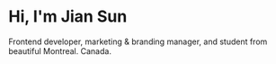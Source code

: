 # Hi, I'm Jian Sun

Frontend developer, marketing & branding manager, and student from beautiful Montreal. Canada.
